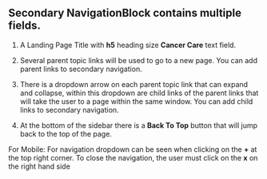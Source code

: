 

## Secondary NavigationBlock contains multiple fields.

1. A Landing Page Title with **h5** heading size **Cancer Care** text field.

2. Several parent topic links will be used to go to a new page. You can add parent links to secondary navigation.

3. There is a dropdown arrow on each parent topic link that can expand and collapse, within this dropdown are child links of the parent links that will take the user to a page within the same window.
 You can add child links to secondary navigation.

4. At the bottom of the sidebar there is a **Back To Top** button that will jump back to the top of the page.

For Mobile:
For navigation dropdown can be seen when clicking on the **+** at the top right corner. To close the navigation, the user must click on the **x** on the right hand side

<Story id="blocks-secondarynavigationblock--secondary-nav"/>